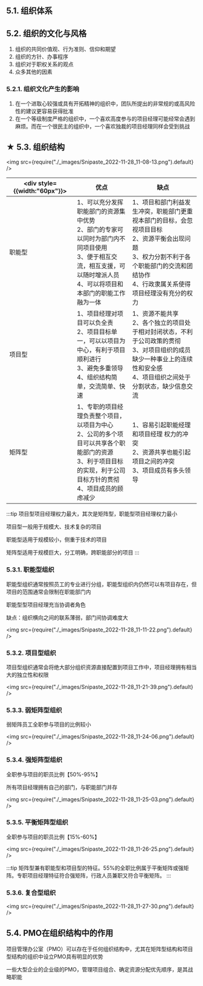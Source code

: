 ## 5.1. 组织体系

## 5.2. 组织的文化与风格
1. 组织的共同价值观、行为准则、信仰和期望
2. 组织的方针、办事程序
3. 组织对于职权关系的观点
4. 众多其他的因素

### 5.2.1. 组织文化产生的影响
1. 在一个进取心较强或具有开拓精神的组织中，团队所提出的非常规的或高风险性的建议更容易获得批准
2. 在一个等级制度严格的组织中，一个喜欢高度参与的项目经理可能经常会遇到麻烦。而在一个很民主的组织中，一个喜欢独裁的项目经理同样会受到挑战

## ★ 5.3. 组织结构

<img src={require("./_images/Snipaste_2022-11-28_11-08-13.png").default} />

| <div style={{width:"60px"}}> </div> | 优点                                                                                                                                                                               | 缺点                                                                                                                                                                                               |
| ----------------------------------- | ---------------------------------------------------------------------------------------------------------------------------------------------------------------------------------- | -------------------------------------------------------------------------------------------------------------------------------------------------------------------------------------------------- |
| 职能型                              | 1、可以充分发挥职能部门的资源集中优势<br />2、部门的专家可以同时为部门内不同项目使用<br />3、便于相互交流，相互支援，可以随时增派人员<br />4、可以将项目和本部门的职能工作融为一体 | 1、项目和部门利益发生冲突，职能部门更重视本部门的目标，会忽视项目目标<br />2、资源平衡会出现问题<br />3、权力分割不利于各个职能部门的交流和团结协作<br />4、行政隶属关系使得项目经理没有充分的权力 |
| 项目型                              | 1、项目经理对项目可以负全责<br />2、项目目标单一，可以以项目为中心，有利于项目顺利进行<br />3、避免多重领导<br />4、组织结构简单，交流简单、快速                                   | 1、资源不能共享<br />2、各个独立的项目处于相对封闭状态，不利于公司政策的贯彻<br />3、对项目组织的成员缺少一种事业上的连续性和安全感<br />4、项目组织之间处于分割状态，缺少信息交流                 |
| 矩阵型                              | 1、专职的项目经理负责整个项目，以项目为中心<br />2、公司的多个项目可以共享各个职能部门的资源<br />3、利于项目目标的实现，利于公司目标方针的贯彻<br />4、项目成员的顾虑减少         | 1、容易引起职能经理和项目经理              权力的冲突<br />2、资源共享也能引起项目之间的冲突<br />3、项目成员有多头领导                                                                            |

:::tip
项目型项目经理权力最大，其次是矩阵型，职能型项目经理权力最小

项目型一般用于规模大、技术复杂的项目

职能型适用于规模较小，侧重于技术的项目

矩阵型适用于规模巨大，分工明确，跨职能部分的项目
:::

### 5.3.1. 职能型组织
职能型组织通常按照员工的专业进行分组，职能型组织内仍然可以有项目存在，但项目的范围通常会限制在职能部门内

职能型型项目经理充当协调者角色

缺点：组织横向之间的联系薄弱，部门间协调难度大

<img src={require("./_images/Snipaste_2022-11-28_11-11-22.png").default} />

### 5.3.2. 项目型组织
项目型组织通常会将绝大部分组织资源直接配置到项目工作中，项目经理拥有相当大的独立性和权限

<img src={require("./_images/Snipaste_2022-11-28_11-21-39.png").default} />

### 5.3.3. 弱矩阵型组织
弱矩阵员工全职参与项目的比例较小

<img src={require("./_images/Snipaste_2022-11-28_11-24-06.png").default} />

### 5.3.4. 强矩阵型组织
全职参与项目的职员比例【50%-95%】

所有项目经理拥有自己的部门，与职能部门并存

<img src={require("./_images/Snipaste_2022-11-28_11-25-03.png").default} />

### 5.3.5. 平衡矩阵型组织
全职参与项目的职员比例【15%-60%】

<img src={require("./_images/Snipaste_2022-11-28_11-26-25.png").default} />

:::tip
矩阵型兼有职能型和项目型的特征。55%的全职比例属于平衡矩阵或强矩阵。专职项目经理特征符合强矩阵，行政人员兼职又符合平衡矩阵。
:::

### 5.3.6. 复合型组织

<img src={require("./_images/Snipaste_2022-11-28_11-27-30.png").default} />

## 5.4. PMO在组织结构中的作用
项目管理办公室（PMO）可以存在于任何组织结构中，尤其在矩阵型结构和项目型结构的组织中设立PMO具有明显的优势

一些大型企业的企业级的PMO，管理项目组合、确定资源分配优先顺序，是其战略职能